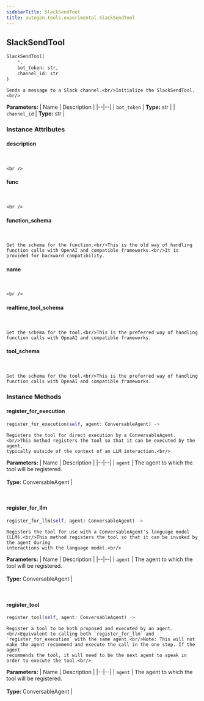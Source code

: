 ```yaml
---
sidebarTitle: SlackSendTool
title: autogen.tools.experimental.SlackSendTool
---
```

<h2 id="autogen.tools.experimental.SlackSendTool" class="doc doc-heading">
    <code class="doc-symbol doc-symbol-heading doc-symbol-class"></code>
    <span class="doc doc-object-name doc-class-name">SlackSendTool</span>
</h2>

```python
SlackSendTool(
    *,
    bot_token: str,
    channel_id: str
)
```

    Sends a message to a Slack channel.<br/>Initialize the SlackSendTool.<br/>

<b>Parameters:</b>
| Name | Description |
|--|--|
| `bot_token` | **Type:** str |
| `channel_id` | **Type:** str |

### Instance Attributes

<code class="doc-symbol doc-symbol-heading doc-symbol-attribute"></code>
#### description
<br />

    <br />

<code class="doc-symbol doc-symbol-heading doc-symbol-attribute"></code>
#### func
<br />

    <br />

<code class="doc-symbol doc-symbol-heading doc-symbol-attribute"></code>
#### function_schema
<br />

    Get the schema for the function.<br/>This is the old way of handling function calls with OpenAI and compatible frameworks.<br/>It is provided for backward compatibility.

<code class="doc-symbol doc-symbol-heading doc-symbol-attribute"></code>
#### name
<br />

    <br />

<code class="doc-symbol doc-symbol-heading doc-symbol-attribute"></code>
#### realtime_tool_schema
<br />

    Get the schema for the tool.<br/>This is the preferred way of handling function calls with OpeaAI and compatible frameworks.

<code class="doc-symbol doc-symbol-heading doc-symbol-attribute"></code>
#### tool_schema
<br />

    Get the schema for the tool.<br/>This is the preferred way of handling function calls with OpeaAI and compatible frameworks.

### Instance Methods

<code class="doc-symbol doc-symbol-heading doc-symbol-method"></code>
#### register_for_execution

```python
register_for_execution(self, agent: ConversableAgent) -> 
```

    Registers the tool for direct execution by a ConversableAgent.<br/>This method registers the tool so that it can be executed by the agent,
    typically outside of the context of an LLM interaction.<br/>

<b>Parameters:</b>
| Name | Description |
|--|--|
| `agent` | The agent to which the tool will be registered.<br/><br/>**Type:** ConversableAgent |

<br />

<code class="doc-symbol doc-symbol-heading doc-symbol-method"></code>
#### register_for_llm

```python
register_for_llm(self, agent: ConversableAgent) -> 
```

    Registers the tool for use with a ConversableAgent's language model (LLM).<br/>This method registers the tool so that it can be invoked by the agent during
    interactions with the language model.<br/>

<b>Parameters:</b>
| Name | Description |
|--|--|
| `agent` | The agent to which the tool will be registered.<br/><br/>**Type:** ConversableAgent |

<br />

<code class="doc-symbol doc-symbol-heading doc-symbol-method"></code>
#### register_tool

```python
register_tool(self, agent: ConversableAgent) -> 
```

    Register a tool to be both proposed and executed by an agent.<br/>Equivalent to calling both `register_for_llm` and `register_for_execution` with the same agent.<br/>Note: This will not make the agent recommend and execute the call in the one step. If the agent
    recommends the tool, it will need to be the next agent to speak in order to execute the tool.<br/>

<b>Parameters:</b>
| Name | Description |
|--|--|
| `agent` | The agent to which the tool will be registered.<br/><br/>**Type:** ConversableAgent |

<br />